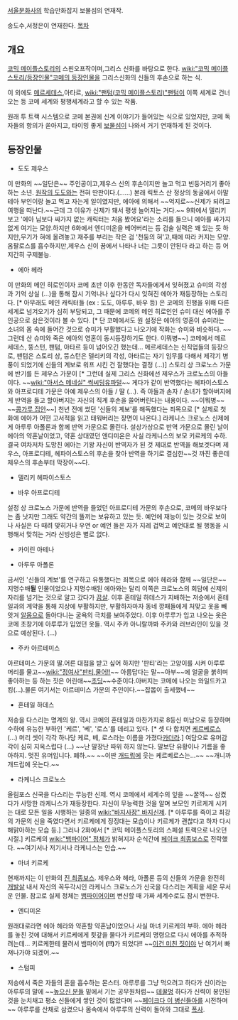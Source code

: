 [[서울문화사]]의 학습만화잡지 보물섬의 연재작.

송도수,서정은이 연재한다.
[[목차]]
== 개요 ==
[[코믹 메이플스토리]]의 스핀오프작이며,그리스 신화를 바탕으로 한다.
[[wiki:"코믹 메이플스토리/등장인물"코메의 등장인물]]을 그리스신화의 신들의 후손으로 하는 식.

이 외에도 [[메르세데스(코믹 메이플스토리)|메르세데스]],아타르, [[wiki:"팬텀(코믹 메이플스토리)"팬텀]]이 이쪽 세계로 건너오는 등 코메 세계와 평행세계라고 할 수 있는 작품.

원래 투 트랙 시스템으로 코메 본권에 신계 이야기가 들어있는 식으로 있었지만, 코메 독자들의 항의가 쏟아지고, 타이밍 좋게 [[보물섬#s-4|보물섬]]이 나와서 거기 연재하게 된 것이다.

== 등장인물 ==

* 도도 제우스

이 만화의 ~~일단은~~ 주인공이고,제우스 신의 후손이지만 놀고 먹고 빈둥거리기 좋아하는 소년. [[도도(코믹 메이플스토리)|원작의 도도]]와는 전혀 딴판이다.(......) 본래 릭토스 산 정상의 동굴에서 아말테아 부인이랑 놀고 먹고 자는게 일이였지만, 에아에 의해서 ~~억지로~~신제가 되려고 여행을 떠난다.~~근데 그 이유가 신제가 돼서 평생 늘어지는 거다.~~ 9화에서 델리키 보고 '에아 님보다 싸가지 없는 캐릭터는 처음 봤어요'라는 소리를 들으니 에아를 싸가지 없게 여기는 모양.하지만 6화에서 엔디미온을 베어버리는 등 검술 실력은 꽤 있는 듯 하지만,무기가 혀에 올려놓고 재주를 부리는 작은 검 '천둥의 혀'고,때에 따라 커지는 모양.옴팔로스를 흡수하지만,제우스 신이 꿈에서 나타나 너는 그릇이 안된다 라고 하는 등 어지간히 구제불능.

* 에아 헤라

이 만화의 메인 히로인이자 코메 초반 이후 한동안 독자들에게서 잊혀졌고 슈미의 각성과 기억 상실 (...)을 통해 잠시 기억나나 싶다가 다시 잊혀진 에아가 재등장하는 스토리다. [* 아무래도 메인 캐릭터들 (ex : 도도, 아루루, 바우 등) 은 코메의 진행을 위해 다른 세계로 넘겨오기가 심히 부담되고, 그 때문에 코메의 메인 히로인인 슈미 대신 에아를 주인공으로 삼은것이라 볼 수 있다. [* 단 코메에서도 원 설정은 에아의 영혼이 슈미라는 소녀의 몸 속에 들어간 것으로 슈미가 부활했다고 나오기에 작화는 슈미와 비슷하다. ~~그런데 산 슈미와 죽은 에아의 영혼이 동시등장하기도 한다. 이뭐병~~] 코메에서 메르세데스, 뚱스턴, 팬텀, 아타르 등이 넘어오긴 했는데... 메르세데스는 신직업들의 등장으로, 팬텀은 스토리 상, 뚱스턴은 델리키의 각성, 아타르는 자기 임무를 다해서 제각기 병풍이 되었기에 신들의 계보로 워프 시킨 건 잘했다는 결정 (...)] 스토리 상 크로노스 가문에 반기를 든 제우스 가문이 [* 그런데 실제 그리스 신화에선 제우스가 크로노스의 아들이다. ~~[[wiki:"아서스 메네실" 썩씨딩유파덜]]~~ 게다가 같이 반역했다는 헤파이스토스와 아프로디테 가문은 아예 제우스의 아들 / 딸 (...). 즉 아들과 손자 / 손녀가 할아버지에게 반역을 들고 할아버지는 자신의 직계 후손을 쓸어버린다는 내용이다. ~~이뭐병~~ ~~[[콩가루 집안]]~~] 천년 전에 썼던 '신들의 계보'를 해독했다는 죄목으로 [* 실제로 첫 화에 에아가 어떤 고서적을 읽고 태워버리는 장면이 나온다.] 라케니스 크로노스 신제에게 아루루 아폴론과 함께 반역 가문으로 몰린다. 설상가상으로 반역 가문으로 몰린 날이 에아의 약혼날이었고, 약혼 상대였던 엔디미온은 사실 라케니스의 보모 키르케의 수하. 결국 여차저차 도망친 에아는 기왕 자신이 반역자가 된 것 제대로 반역을 해보겟다며 제우스, 아프로디테, 헤파이스토스의 후손을 찾아 반역을 하기로 결심한~~것 까진 좋은데 제우스의 후손부터 막장이~~다.

* 델리키 헤파이스토스

* 바우 아프로디테

설정 상 크로노스 가문에 반역을 들었던 아프로디테 가문의 후손으로, 코메의 바우보다는 좀 낫지만 그래도 약간의 똘끼는 보유하고 있는 듯. 예언에 재능이 있는 것으로 보이나 사실은 다 때려 맞히거나 우연 or 예언 들은 자가 지레 겁먹고 예언대로 될 행동을 시행해서 맞히는 거라 신빙성은 별로 없다.

* 카이린 아테나

* 아루루 아폴론

금서인 '신들의 계보'를 연구하고 유통했다는 죄목으로 에아 헤라와 함께 ~~일단은~~ 지명수배'''될''' 인물이었으나 지명수배된 에아와는 달리 이쪽은 크로노스의 회담에 신제의 자리를 넘기는 것으로 알고 갔다가 [[끔살]]. 이후 혼테일 하데스가 지배하는 저승에서 혼테일과의 계약을 통해 지상에 부활하지만, 부활하자마자 동네 깡패들에게 처맞고 옷을 빼앗겨 [[알몸]]으로 돌아다니는 굴욕의 극치를 보여주었다. 이후 아루루가 입고 나오는 옷은 코메 초창기에 아루루가 입었던 옷들. 역시 주카 아니랄까봐 주카와 러브라인이 있을 것으로 예상된다. (...)

* 주카 아르테미스

아르테미스 가문의 딸.어른 대접을 받고 싶어 하지만 '판티'라는 고양이를 시켜 아루루 머리를 물고~~[[wiki:"정여사"판티,물어!!]]~~ 아름답다는 말~~아부~~에 얼굴을 붉히며 좋아하는 등 하는 짓은 어린애~~[[초딩]]~~수준이다.아버지는 코메에 나오는 와일드카고 킹(...).물론 여기서는 아르테미스 가문의 주인이다.~~잡몹이 출세했네~~

* 혼테일 하데스

저승을 다스리는 명계의 왕. 역시 코메의 혼테일과 마찬가지로 8등신 미남으로 등장하며 수하에 유능한 부하인 '케르', '베', '로스'를 데리고 있다. [* 셋 다 합치면 [[케르베로스]] (...) 머리 셋이 각각 하나당 케르, 베, 로스라는 이름을 가졌다[[카더라]].] 여담으로 유머감각이 심히 지옥스럽다 (...) ~~난 말장난 따위 하지 않는다. 말보단 유황이나 기름을 좋아하지. 멋진 유머입니다. 폐하.~~ ~~이딴 [[개드립]]에 웃는 케르베로스는...~~ ~~개니까 개드립에 웃는다.~~

* 라케니스 크로노스

올림포스 신국을 다스리는 무능한 신제. 역시 코메에서 세계수의 잎을 ~~꿀꺽~~ 삼켰다가 사망한 라케니스가 재등장한다. 자신이 무능력한 것을 알며 보모인 키르케게 시키는 대로 모든 일을 시행하는 일종의 [[wiki:"바지사장" 바지신제]]. [* 아루루를 죽이고 최강의 가문의 신을 죽였다면서 키르케에게 징징대는 모습이나 키르케가 괜찮다고 하자 다시 해맑아하는 모습 등.] 그러나 2화에서 [* 코믹 메이플스토리의 스페셜 트랙으로 나오던 시절.] 키르케의 [[wiki:"뱀파이어" 정체]]가 밝혀지자 순식간에 [[페이크 최종보스]]로 전락했다. ~~여기서나 저기서나 라케니스는 안습.~~

* 마녀 키르케

현재까지는 이 만화의 [[진 최종보스]]. 제우스와 헤라, 아폴론 등의 신들의 가문을 완전히 [[개발살]] 내서 자신의 꼭두각시인 라케니스 크로노스가 신국을 다스리는 계획을 세운 무서운 인물. 참고로 실제 정체는 [[뱀파이어]]이며 변신할 때 가짜 세계수로도 잠시 변한다.

* 엔디미온

원래대로라면 에아 헤라와 약혼할 약혼남이었으나 사실 마녀 키르케의 부하. 에아 헤라를 놓친 것에 대해서 키르케에게 죗갚을 물다가 키르케의 명령으로 다시 에아를 추적하려는데... 키르케한테 물려서 뱀파이어 '''(!!)'''가 되었다!! ~~[[이건 미친 짓이야]] 난 여기서 빠져나가야 되겠어.~~

* 스텀피

저승에서 죽은 자들의 혼을 흡수하는 몬스터. 아루루를 그냥 먹으려고 하다가 신이라는 아루루의 말에 ~~[[높으신 분들]] 밑에서 기는 공무원처럼~~ [[데꿀멍]] 하다가 신력이 봉인된 것을 눈치채고 평소 신들에게 쌓인 것이 많았다며 ~~[[페이크다 이 병신들아]]를 시전하며~~ 아루루를 산채로 삼켰으나 몸속에서 아루루의 신력이 돌아와 그대로 [[폭사]].
